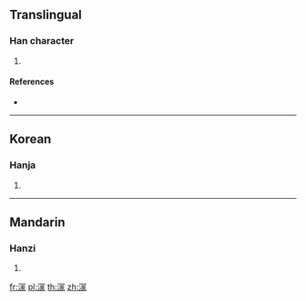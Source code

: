 ==Translingual==

===Han character===
{{Han char|rn=85|rad=水|as=10|sn=13|four=|canj=EBMO}}

# {{defn|Han|sort=水10}}

====References====
* {{Han ref|kx=0639.220|dkj=17932|dj=1046.140|hdz=31709.030|uh=6E95|ud=28309}}

----

==Korean==

===Hanja===
{{ko-hanja|hangeul=몽|eumhun=|rv=mong|mr=mong|y=mong}}

# {{defn|lang=ko|sort=水10}}

----

==Mandarin==

===Hanzi===
{{cmn-hanzi|pin=[[mèng]] ([[meng4]])|wg=meng<sup>4</sup>}}

# {{defn|lang=cmn|sort=水10}}

[[fr:溕]]
[[pl:溕]]
[[th:溕]]
[[zh:溕]]